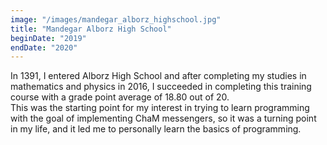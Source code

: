 ```yaml
---
image: "/images/mandegar_alborz_highschool.jpg"
title: "Mandegar Alborz High School"
beginDate: "2019"
endDate: "2020"
---
```


In 1391, I entered Alborz High School and after completing my studies in mathematics and physics in 2016, I succeeded in completing this training course with a grade point average of 18.80 out of 20. <br />
This was the starting point for my interest in trying to learn programming with the goal of implementing ChaM messengers, so it was a turning point in my life, and it led me to personally learn the basics of programming.

